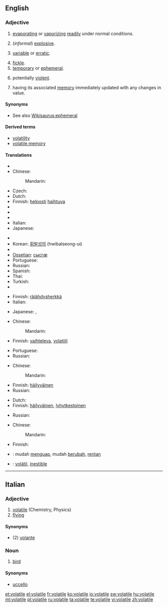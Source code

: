 ==English==
{{wikipedia}}

===Adjective===
{{infl|en|adjective}}

# {{physics}} [[evaporating]] or [[vaporizing]] [[readily]] under normal conditions.
# {{context|of a substance}} (''informal'') [[explosive]].
# {{context|of a price etc}} [[variable]] or [[erratic]].
# [[fickle]].
# [[temporary]] or [[ephemeral]].
# {{context|of a situation}} potentially [[violent]].
# {{computing|of a variable}} having its associated [[memory]] immediately updated with any changes in value.

====Synonyms====
* See also [[Wikisaurus:ephemeral]]

====Derived terms====
* [[volatility]]
* [[volatile memory]]

====Translations====
{{trans-top|evaporating or vaporizing readily under normal conditions}}
* {{trreq|Afrikaans}}
* Chinese:
*: Mandarin: {{zh-ts|易揮發的|易挥发的}}
* Czech: {{t-|cs|prchavý|m}}
* Dutch: {{t-|nl|vluchtig}}
* Finnish: [[helposti]] [[haihtuva]]
* {{trreq|French}}
* {{trreq|German}}
* {{trreq|Hebrew}}
* Italian: {{t-|it|volatile}}
* Japanese: {{t|ja|揮発性|tr=kihatsusei}} {{qualifier|adnominal}}
{{trans-mid}}
* {{trreq|Javanese}}
* Korean: [[휘발성의]] (hwibalseong-ui)
* {{trreq|Norwegian}}
* [[Ossetian]]: [[сысгæ]]
* Portuguese: {{t+|pt|volátil}}
* Russian: {{t|ru|летучий|tr=letúčij}}
* Spanish: {{t-|es|volátil}}
* Thai: {{t|th|ลบเลือนได้|tr=lópleuandâi}}
* Turkish: {{t|tr|uçucu}}
* {{trreq|Vietnamese}}
{{trans-bottom}}

{{trans-top|(informal) explosive}}
* Finnish: [[räjähdysherkkä]]
* Italian: {{t-|it|volatile}}
{{trans-mid}}
* Japanese: {{t|ja|発破|tr=happa}}, {{qualifier|formal}} {{t+|ja|爆弾|tr=bakudan}}
{{trans-bottom}}

{{trans-top|(of a price etc) variable or erratic}}
* Chinese:
*: Mandarin: {{zh-ts|動蕩不定的|动荡不定的}}
* Finnish: [[vaihteleva]], [[volatiili]]
{{trans-mid}}
* Portuguese: {{t|pt|instável}}
* Russian: {{t|ru|изменчивый|tr=izménčivyj}}
{{trans-bottom}}

{{trans-top|fickle}}
* Chinese:
*: Mandarin: {{zh-ts|易變的|易变的}}
{{trans-mid}}
* Finnish: [[häilyväinen]]
* Russian: {{t|ru|непостоянный|tr=nepostojánnyj}}
{{trans-bottom}}

{{trans-top|temporary or ephemeral}}
* Dutch: {{t+|nl|tijdelijk}}
* Finnish: [[häilyväinen]], [[lyhytkestoinen]]
{{trans-mid}}
* Russian: {{t|ru|летучий|tr=letúčij}}
{{trans-bottom}}

{{trans-top|(of a situation) potentially violent}}
* Chinese:
*: Mandarin: {{zh-ts||易怒的}}
{{trans-mid}}
* Finnish: {{t-|fi|epävakaa}}
{{trans-bottom}}

{{checktrans-top}}
* {{ttbc|Indonesian}}: mudah [[uap|menguap]], mudah [[ubah|berubah]], [[rentan]]
* {{ttbc|Spanish}}: [[volátil]], [[inestible]]
{{checktrans-bottom}}

----

==Italian==

===Adjective===
{{it-adj|volatil|e|i}}

# [[volatile#English|volatile]] (Chemistry, Physics)
# [[flying]]

====Synonyms====
* (2) [[volante]]

===Noun===
{{it-noun|volatil|m|e|i}}

# [[bird]]

====Synonyms====
* [[uccello]]

[[et:volatile]]
[[el:volatile]]
[[fr:volatile]]
[[ko:volatile]]
[[io:volatile]]
[[sw:volatile]]
[[hu:volatile]]
[[ml:volatile]]
[[pl:volatile]]
[[ru:volatile]]
[[ta:volatile]]
[[te:volatile]]
[[vi:volatile]]
[[zh:volatile]]